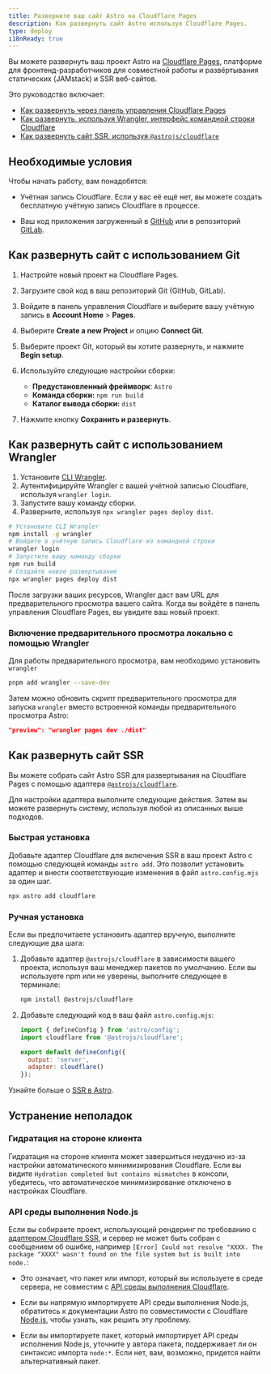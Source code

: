 ```yaml
---
title: Разверните ваш сайт Astro на Cloudflare Pages
description: Как развернуть сайт Astro используя Cloudflare Pages.
type: deploy
i18nReady: true
---
```


Вы можете развернуть ваш проект Astro на [Cloudflare Pages](https://pages.cloudflare.com/), платформе для фронтенд-разработчиков для совместной работы и развёртывания статических (JAMstack) и SSR веб-сайтов.

Это руководство включает:

- [Как развернуть через панель управления Cloudflare Pages](#как-развернуть-сайт-с-использованием-git)
- [Как развернуть, используя Wrangler, интерфейс командной строки Cloudflare](#как-развернуть-сайт-с-использованием-wrangler)
- [Как развернуть сайт SSR, используя `@astrojs/cloudflare`](#как-развернуть-сайт-ssr)


## Необходимые условия 

Чтобы начать работу, вам понадобятся:

- Учётная запись Cloudflare. Если у вас её ещё нет, вы можете создать бесплатную учётную запись Cloudflare в процессе.

- Ваш код приложения загруженный в [GitHub](https://github.com/) или в репозиторий [GitLab](https://about.gitlab.com/).


## Как развернуть сайт с использованием Git

1. Настройте новый проект на Cloudflare Pages.
2. Загрузите свой код в ваш репозиторий Git (GitHub, GitLab).
3. Войдите в панель управления Cloudflare и выберите вашу учётную запись в **Account Home** > **Pages**.
4. Выберите **Create a new Project** и опцию **Connect Git**.
5. Выберите проект Git, который вы хотите развернуть, и нажмите **Begin setup**.
6. Используйте следующие настройки сборки:

    - **Предустановленный фреймворк**: `Astro`
    - **Команда сборки:** `npm run build`
    - **Каталог вывода сборки:** `dist`

7. Нажмите кнопку **Сохранить и развернуть**.

## Как развернуть сайт с использованием Wrangler

1. Установите [CLI Wrangler](https://developers.cloudflare.com/workers/wrangler/get-started/).
2. Аутентифицируйте Wrangler с вашей учётной записью Cloudflare, используя `wrangler login`.
3. Запустите вашу команду сборки.
4. Разверните, используя `npx wrangler pages deploy dist`.

```bash
# Установите CLI Wrangler
npm install -g wrangler
# Войдите в учётную запись Cloudflare из командной строки
wrangler login
# Запустите вашу команду сборки
npm run build
# Создайте новое развертывание
npx wrangler pages deploy dist
```

После загрузки ваших ресурсов, Wrangler даст вам URL для предварительного просмотра вашего сайта. Когда вы войдёте в панель управления Cloudflare Pages, вы увидите ваш новый проект.

### Включение предварительного просмотра локально с помощью Wrangler

Для работы предварительного просмотра, вам необходимо установить `wrangler`

```bash
pnpm add wrangler --save-dev
```

Затем можно обновить скрипт предварительного просмотра для запуска `wrangler` вместо встроенной команды предварительного просмотра Astro:


```json title="package.json"
"preview": "wrangler pages dev ./dist"
```

## Как развернуть сайт SSR

Вы можете собрать сайт Astro SSR для развертывания на Cloudflare Pages с помощью адаптера [`@astrojs/cloudflare`](/ru/guides/integrations-guide/cloudflare/).

Для настройки адаптера выполните следующие действия. Затем вы можете развернуть систему, используя любой из описанных выше подходов.

### Быстрая установка

Добавьте адаптер Cloudflare для включения SSR в ваш проект Astro с помощью следующей команды `astro add`. Это позволит установить адаптер и внести соответствующие изменения в файл `astro.config.mjs` за один шаг.

```bash
npx astro add cloudflare
```

### Ручная установка

Если вы предпочитаете установить адаптер вручную, выполните следующие два шага:

1. Добавьте адаптер `@astrojs/cloudflare` в зависимости вашего проекта, используя ваш менеджер пакетов по умолчанию. Если вы используете npm или не уверены, выполните следующее в терминале:

    ```bash
    npm install @astrojs/cloudflare
    ```

2. Добавьте следующий код в ваш файл `astro.config.mjs`:

    ```js title="astro.config.mjs" ins={2, 5-6}
    import { defineConfig } from 'astro/config';
    import cloudflare from '@astrojs/cloudflare';

    export default defineConfig({
      output: 'server',
      adapter: cloudflare()
    });
    ```

<ReadMore>Узнайте больше о [SSR в Astro](/ru/guides/server-side-rendering/).</ReadMore>

## Устранение неполадок

### Гидратация на стороне клиента

Гидратация на стороне клиента может завершиться неудачно из-за настройки автоматического минимизирования Cloudflare. Если вы видите `Hydration completed but contains mismatches` в консоли, убедитесь, что автоматическое минимизирование отключено в настройках Cloudflare.

### API среды выполнения Node.js

Если вы собираете проект, использующий рендеринг по требованию с [адаптером Cloudflare SSR](/ru/guides/integrations-guide/cloudflare/), и сервер не может быть собран с сообщением об ошибке, например `[Error] Could not resolve "XXXX. The package "XXXX" wasn't found on the file system but is built into node.`:

- Это означает, что пакет или импорт, который вы используете в среде сервера, не совместим с [API среды выполнения Cloudflare](https://developers.cloudflare.com/workers/runtime-apis/nodejs/). 

- Если вы напрямую импортируете API среды выполнения Node.js, обратитесь к документации Astro по совместимости с Cloudflare [Node.js](/ru/guides/integrations-guide/cloudflare/#nodejs-compatibility), чтобы узнать, как решить эту проблему.

- Если вы импортируете пакет, который импортирует API среды исполнения Node.js, уточните у автора пакета, поддерживает ли он синтаксис импорта `node:*`. Если нет, вам, возможно, придется найти альтернативный пакет.